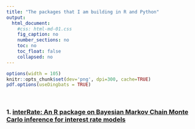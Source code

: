 ```yaml
---
title: "The packages that I am building in R and Python"
output:
  html_document:
    #css: html-md-01.css
    fig_caption: no
    number_sections: no
    toc: no
    toc_float: false
    collapsed: no
---
```


```r
options(width = 105)
knitr::opts_chunk$set(dev='png', dpi=300, cache=TRUE)
pdf.options(useDingbats = TRUE)
```


&nbsp;



### 1. [interRate: An R package on Bayesian Markov Chain Monte Carlo inference for interest rate models](https://zhongxianmen2020.github.io/interRate.html) 





